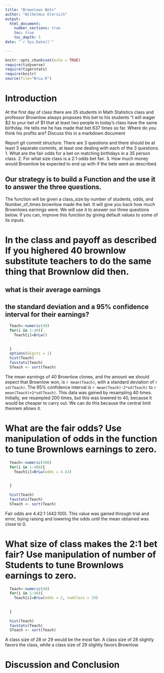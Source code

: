 ```yaml
---
title: "Brownlows Bets"
author: "Wilhelmus Elersich"
output: 
  html_document:
    number_sections: true
    toc: true
    toc_depth: 5
date: "`r Sys.Date()`"    
    
---
```

```r
knitr::opts_chunk$set(echo = TRUE)
require(tidyverse)
require(tigerstats)
require(knitr)
source(file="BrLw.R")
```


<!-- We recommend you use git branches -- create a separate branch for each major section i.e. Introduction, Methods, Results, Inferential Results, and Discussion and Conclusions - leave the YAML block untouched until the final merge where you put in your own name !-->

# Introduction

<!--In this section you explain what you are trying to show.  Where did the data come from?  What is the research or other question you are trying to answer?!-->

 At the first day of class there are 35 students in Math Statistics class and professor Brownlow always proposes this bet to his students "I will wager $2 to your bet of $1 that at least two people in today's class have  the same birthday.  He tells me he has made that bet 637 times so far. Where do you think his profits are? Discuss this in a markdown document
 
Report git commit structure:
There are 3 questions and there should be at least 3 separate commits, at least one dealing with each of the 3 questions.
1. What are the fair odds for a bet on matching birthdays in a 35 person class.
2. For what size class is a 2:1 odds bet fair.
3. How much money would Brownlow be expected to end up with if the bets went as described.

## Our strategy is to build a Function and the use it to answer the three questions. 

The function will be given a class_size by number of students, odds, and Number_of_times brownlow made the bet.  It will give you back how much Brownlows earnings were. We will use it to answer our three questions below. If you can, improve this function by giving default values to some of its inputs. 

# In the class and payoff as described  If you highered 40 brownlow substitute teachers to do the same thing that Brownlow did then.
## what is their average earnings
## the standard deviation and a 95% confidence interval for their earnings?
  
<!--Explain and display your method of coming up with a 95% confidence interval of  professor Brownlows winnings (or losings)-->

```r
  Teach<-numeric(40)
  for(i in 1:40){
    Teach[i]=BrLw()
    
    
  } 
  options(digits = 1)
  hist(Teach)
  favstats(Teach)
  STeach <- sort(Teach)
```

 The mean earnings of 40 Brownlow clones, and the amount we should expect that Brownlow won, is `r mean(Teach)`, with a standard deviation of `r sd(Teach)`. The 95% confidence interval is `r mean(Teach)-2*sd(Teach)` to `r mean(Teach)+2*sd(Teach)`. This data was gained by resampling 40 times. Initially, we resampled 200 times, but this was lowered to 40, because it would be cheaper to carry out. We can do this because the central limit theorem allows it.

# What are the fair odds? Use manipulation of odds in the function to tune Brownlows earnings to zero. 


<!--Decide on your methods:  In this section explain the approach you will take to attack the issue --- how will you decide on a likely estimate of professor Brownlow's earnings or losses after 637 bets. Also explain how you construct a 95% confidence interval about your estimate of his winnings !-->

```r
  Teach<-numeric(500)
  for(i in 1:400){
    Teach[i]=BrLw(odds = 4.42)
    
    
  } 
  
  hist(Teach)
  favstats(Teach)
  STeach <- sort(Teach)
```

Fair odds are 4.42:1 (442:100). This value was gained through trial and error, bying raising and lowering the odds until the mean obtained was close to 0.

# What size of class makes the 2:1 bet fair?  Use manipulation of number of Students to tune Brownlows earnings to zero.

<!--Explain and display the results of your method of coming up with the estimate of professor Brownlows betting profits!-->


```r
  Teach<-numeric(40)
  for(i in 1:40){
    Teach[i]=BrLw(odds = 2, numClass = 29)
    
    
  } 
  
  hist(Teach)
  favstats(Teach)
  STeach <- sort(Teach)
```

A class size of 28 or 29 would be the most fair. A class size of 28 slightly favors the class, while a class size of 29 slightly favors Brownlow.



# Discussion and Conclusion

<!--Discussion and conclusion here.  If professor Brownlow is consistantly making or losing money how could he change his payout so that his profits center on zero?  Also discuss what size his class should be in order to have his current scheme balance at zero profit.!-->

